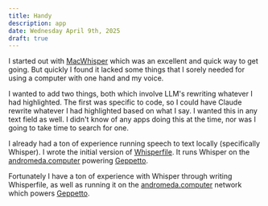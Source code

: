 ```yaml
---
title: Handy
description: app
date: Wednesday April 9th, 2025
draft: true
---
```


I started out with [MacWhisper](https://goodsnooze.gumroad.com/l/macwhisper)
which was an excellent and quick way to get going. But quickly I found
it lacked some things that I sorely needed for using a computer with 
one hand and my voice. 

I wanted to add two things, both which involve LLM's rewriting whatever
I had highlighted. The first was specific to code, so I could have Claude
rewrite whatever I had highlighted based on what I say. I wanted this in 
any text field as well. I didn't know of any apps doing this at the time,
nor was I going to take time to search for one.

I already had a ton of experience running speech to text locally (specifically Whisper). 
I wrote the initial version of [Whisperfile](https://github.com/Mozilla-Ocho/llamafile/tree/main/whisper.cpp).
It runs Whisper on the [andromeda.computer](https://andromeda.computer) powering [Geppetto](https://geppetto.app).

Fortunately I have a ton of experience
with Whisper through writing Whisperfile, as well as running it on 
the [andromeda.computer](https://andromeda.computer) network
which powers [Geppetto](https://geppetto.app).